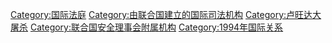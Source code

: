 {{Catmore}}

[[Category:国际法庭|Category:国际法庭]]
[[Category:由联合国建立的国际司法机构|Category:由联合国建立的国际司法机构]]
[[Category:卢旺达大屠杀|Category:卢旺达大屠杀]]
[[Category:联合国安全理事会附属机构|Category:联合国安全理事会附属机构]]
[[Category:1994年国际关系|Category:1994年国际关系]]